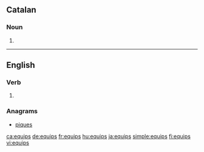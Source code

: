 ==Catalan==

===Noun===
{{ca-noun-form}}

# {{plural of|equip|lang=ca}}
----
==English==

===Verb===
{{head|en|verb form}}

# {{en-third-person singular of|equip}}

===Anagrams===
* [[piques#English|piques]]

[[ca:equips]]
[[de:equips]]
[[fr:equips]]
[[hu:equips]]
[[ja:equips]]
[[simple:equips]]
[[fi:equips]]
[[vi:equips]]